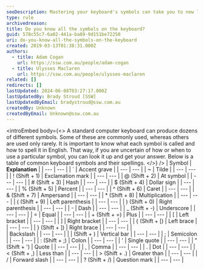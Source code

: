 ```yaml
---
seoDescription: Mastering your keyboard's symbols can take you to new levels of typing efficiency and creativity.
type: rule
archivedreason:
title: Do you know all the symbols on the keyboard?
guid: 578c55c7-6a02-441a-ba89-9d151be72250
uri: do-you-know-all-the-symbols-on-the-keyboard
created: 2019-03-13T01:38:31.000Z
authors:
  - title: Adam Cogan
    url: https://ssw.com.au/people/adam-cogan
  - title: Ulysses Maclaren
    url: https://ssw.com.au/people/ulysses-maclaren
related: []
redirects: []
lastUpdated: 2024-06-08T03:27:17.000Z
lastUpdatedBy: Brady Stroud [SSW]
lastUpdatedByEmail: bradystroud@ssw.com.au
createdBy: Unknown
createdByEmail: Unknown@ssw.com.au
---
```


<introEmbed
  body={<>
A standard computer keyboard can produce dozens of different symbols. Some of these are commonly used, whereas others are used only rarely. It is important to know what each symbol is called and how to spell it in English. That way, if you are uncertain of how or when to use a particular symbol, you can look it up and get your answer. Below is a table of common keyboard symbols and their spellings.
  </>}
/>
| Symbol
| **Explanation**
|
| --- | --- |
| `
| Accent grave |
| --- | --- |
| ~
| Tilde
|
| --- | --- |
| ! (Shift + 1)
| Exclamation mark
|
| --- | --- |
| @ (Shift + 2)
| At symbol
|
| --- | --- |
| # (Shift + 3) | Hash
|
| --- | --- |
| $ (Shift + 4)
| Dollar sign |
| --- | --- |
| % (Shift + 5)
| Percent |
| --- | --- |
| ^ (Shift + 6)
| Caret |
| --- | --- |
| & (Shift + 7)
| Ampersand |
| --- | --- |
| \* (Shift + 8)
| Multiplication |
| --- | --- |
| ( (Shift + 9)
| Left parenthesis
|
| --- | --- |
| ) (Shift + 0)
| Right parenthesis
|
| --- | --- |
| -
| Dash
|
| --- | --- |
| \_ (Shift + -)
| Underscore |
| --- | --- |
| =
| Equal |
| --- | --- |
| + (Shift + =)
| Plus |
| --- | --- |
| [
| Left bracket
|
| --- | --- |
| ] | Right bracket
|
| --- | --- |
| { (Shift + [)
| Left brace |
| --- | --- |
| } (Shift + ])
| Right brace |
| --- | --- |
| \
 | Backslash
|
| --- | --- |
| | (Shift + \)
| Vertical bar
|
| --- | --- |
| ;
| Semicolon |
| --- | --- |
| : (Shift + ;)
| Colon
|
| --- | --- |
| '
| Single quote |
| --- | --- |
| " (Shift + ')
| Quote |
| --- | --- |
| ,
| Comma |
| --- | --- |
| .
| Dot
|
| --- | --- |
| &lt; (Shift + ,)
| Less than
|
| --- | --- |
| &gt; (Shift + .)
| Greater than
|
| --- | --- |
| /
| Forward slash |
| --- | --- |
| ? (Shift + /)
| Question mark |
| --- | --- |
